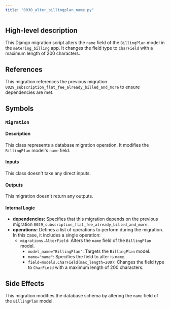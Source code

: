 ```yaml
---
title: "0030_alter_billingplan_name.py"
---
```


## High-level description
This Django migration script alters the `name` field of the `BillingPlan` model in the `metering_billing` app. It changes the field type to `CharField` with a maximum length of 200 characters.

## References
This migration references the previous migration `0029_subscription_flat_fee_already_billed_and_more` to ensure dependencies are met.

## Symbols

### `Migration`
#### Description
This class represents a database migration operation. It modifies the `BillingPlan` model's `name` field.

#### Inputs
This class doesn't take any direct inputs.

#### Outputs
This migration doesn't return any outputs.

#### Internal Logic
- **dependencies:** Specifies that this migration depends on the previous migration `0029_subscription_flat_fee_already_billed_and_more`.
- **operations:** Defines a list of operations to perform during the migration. In this case, it includes a single operation:
    - `migrations.AlterField`: Alters the `name` field of the `BillingPlan` model.
        - `model_name="BillingPlan"`: Targets the `BillingPlan` model.
        - `name="name"`: Specifies the field to alter is `name`.
        - `field=models.CharField(max_length=200)`: Changes the field type to `CharField` with a maximum length of 200 characters.

## Side Effects
This migration modifies the database schema by altering the `name` field of the `BillingPlan` model. 
